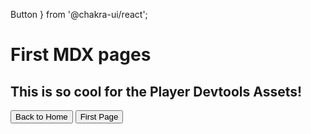   Button
} from '@chakra-ui/react';

# First MDX pages

## This is so cool for the Player Devtools Assets!

<Link passHref href="/">
    <Button variant="outline">Back to Home</Button>
</Link>

<Link passHref href="/first-mdx">
    <Button variant="outline">First Page</Button>
</Link>
